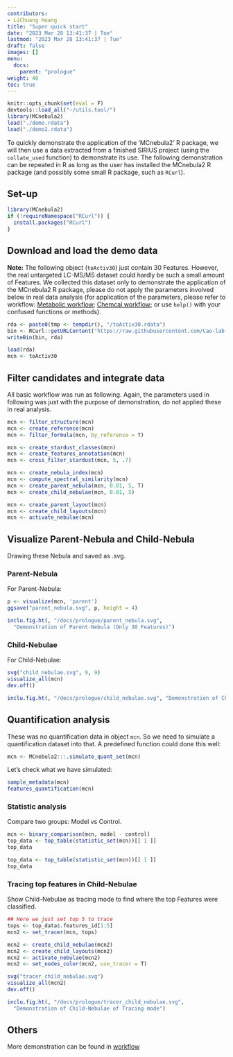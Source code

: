 ```yaml
---
contributors:
- LiChuang Huang
title: "Super quick start"
date: "2023 Mar 28 13:41:37 | Tue"
lastmod: "2023 Mar 28 13:41:37 | Tue"
draft: false
images: []
menu:
  docs:
    parent: "prologue"
weight: 40
toc: true
---
```


```r
knitr::opts_chunk$set(eval = F)
devtools::load_all("~/utils.tool/")
library(MCnebula2)
load("./demo.rdata")
load("./demo2.rdata")
```

To quickly demonstrate the application of the 'MCnebula2' R package, we will
then use a data extracted from a finished SIRIUS project (using the
`collate_used` function) to demonstrate its use. The following demonstration can
be repeated in R as long as the user has installed the MCnebula2 R package (and
possibly some small R package, such as `RCurl`).

## Set-up

```r
library(MCnebula2)
if (!requireNamespace("RCurl")) {
  install.packages("RCurl")
}
```

## Download and load the demo data

**Note:** The following object (`toActiv30`) just contain 30 Features.
However, the real untargeted LC-MS/MS dataset could hardly be such a small
amount of Features. We collected this dataset only to demonstrate the
application of the MCnebula2 R package, please do not apply the parameters
involved below in real data analysis (for application of the parameters, please
refer to workflow: [Metabolic workflow](/docs/workflow/metabolic_workflow/);
[Chemcal workflow](/docs/workflow/chemical_workflow/); or use `help()` with
your confused functions or methods).

```r
rda <- paste0(tmp <- tempdir(), "/toActiv30.rdata")
bin <- RCurl::getURLContent("https://raw.githubusercontent.com/Cao-lab-zcmu/utils_tool/master/inst/extdata/toActiv30.rdata")
writeBin(bin, rda)

load(rda)
mcn <- toActiv30
```

## Filter candidates and integrate data

All basic workflow was run as following.
Again, the parameters used in following was just with the purpose of
demonstration, do not applied these in real analysis.

```r
mcn <- filter_structure(mcn)
mcn <- create_reference(mcn)
mcn <- filter_formula(mcn, by_reference = T)

mcn <- create_stardust_classes(mcn)
mcn <- create_features_annotation(mcn)
mcn <- cross_filter_stardust(mcn, 5, .7)

mcn <- create_nebula_index(mcn)
mcn <- compute_spectral_similarity(mcn)
mcn <- create_parent_nebula(mcn, 0.01, 5, T)
mcn <- create_child_nebulae(mcn, 0.01, 5)

mcn <- create_parent_layout(mcn)
mcn <- create_child_layouts(mcn)
mcn <- activate_nebulae(mcn)
```

## Visualize Parent-Nebula and Child-Nebula

Drawing these Nebula and saved as .svg.

### Parent-Nebula

For Parent-Nebula:

```r
p <- visualize(mcn, 'parent')
ggsave("parent_nebula.svg", p, height = 4)
```

```r
inclu.fig.ht(, "/docs/prologue/parent_nebula.svg",
  "Demonstration of Parent-Nebula (Only 30 Features)")
```

### Child-Nebulae

For Child-Nebulae:

```r
svg("child_nebulae.svg", 9, 9)
visualize_all(mcn)
dev.off()
```

```r
inclu.fig.ht(, "/docs/prologue/child_nebulae.svg", "Demonstration of Child-Nebula")
```

## Quantification analysis

These was no quantification data in object `mcn`.
So we need to simulate a quantification dataset into that.
A predefined function could done this well:

```r
mcn <- MCnebula2:::.simulate_quant_set(mcn)
```

Let's check what we have simulated:

```r
sample_metadata(mcn)
features_quantification(mcn)
```

### Statistic analysis

Compare two groups: Model vs Control.

```r
mcn <- binary_comparison(mcn, model - control)
top_data <- top_table(statistic_set(mcn))[[ 1 ]]
top_data
```

```r
top_data <- top_table(statistic_set(mcn))[[ 1 ]]
top_data
```

### Tracing top features in Child-Nebulae

Show Child-Nebulae as tracing mode to find where the top Features
were classified.

```r
## Here we just set top 5 to trace
tops <- top_data$.features_id[1:5]
mcn2 <- set_tracer(mcn, tops)

mcn2 <- create_child_nebulae(mcn2)
mcn2 <- create_child_layouts(mcn2)
mcn2 <- activate_nebulae(mcn2)
mcn2 <- set_nodes_color(mcn2, use_tracer = T)

svg("tracer_child_nebulae.svg")
visualize_all(mcn2)
dev.off()
```

```r
inclu.fig.ht(, "/docs/prologue/tracer_child_nebulae.svg",
  "Demonstration of Child-Nebulae of Tracing mode")
```

## Others

More demonstration can be found in [workflow](/docs/workflow/)
